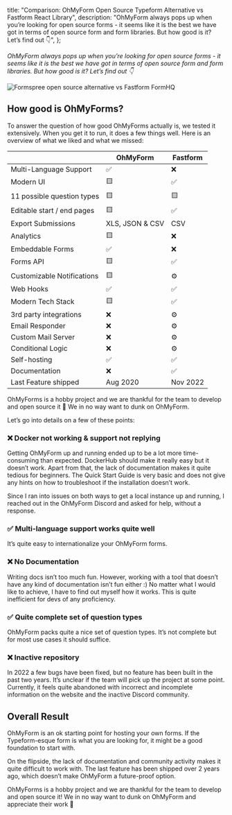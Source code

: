 
  title: "Comparison: OhMyForm Open Source Typeform Alternative vs Fastform React Library",
  description:
    "OhMyForm always pops up when you’re looking for open source forms - it seems like it is the best we have got in terms of open source form and form libraries. But how good is it? Let’s find out 👇",
};

_OhMyForm always pops up when you’re looking for open source forms - it seems like it is the best we have got in terms of open source form and form libraries. But how good is it? Let’s find out 👇_

<Image
  src={HeaderImage}
  alt="Formspree open source alternative vs Fastform FormHQ"
  className="rounded-lg"
/>

## How good is OhMyForms?

To answer the question of how good OhMyForms actually is, we tested it extensively. When you get it to run, it does a few things well. Here is an overview of what we liked and what we missed:

|                            | OhMyForm        | Fastform |
| -------------------------- | --------------- | ---------- |
| Multi-Language Support     | ✅              | ❌         |
| Modern UI                  | 🟨              | ✅         |
| 11 possible question types | 🟨              | 🟨         |
| Editable start / end pages | 🟨              | ✅         |
| Export Submissions         | XLS, JSON & CSV | CSV        |
| Analytics                  | 🟨              | ❌         |
| Embeddable Forms           | ✅              | ❌         |
| Forms API                  | 🟨              | ✅         |
| Customizable Notifications | 🟨              | ⚙️         |
| Web Hooks                  | ✅              | ✅         |
| Modern Tech Stack          | 🟨              | ✅         |
| 3rd party integrations     | ❌              | ⚙️         |
| Email Responder            | ❌              | ⚙️         |
| Custom Mail Server         | ❌              | ⚙️         |
| Conditional Logic          | ❌              | ⚙️         |
| Self-hosting               | ✅              | ✅         |
| Documentation              | ❌              | ✅         |
| Last Feature shipped       | Aug 2020        | Nov 2022   |

<Callout title="Hobby project" type="note">
  OhMyForms is a hobby project and we are thankful for the team to develop and open source it 🤍 We in no way
  want to dunk on OhMyForm.
</Callout>

Let’s go into details on a few of these points:

### ❌ Docker not working & support not replying

Getting OhMyForm up and running ended up to be a lot more time-consuming than expected. DockerHub should make it really easy but it doesn’t work. Apart from that, the lack of documentation makes it quite tedious for beginners. The Quick Start Guide is very basic and does not give any hints on how to troubleshoot if the installation doesn’t work.

Since I ran into issues on both ways to get a local instance up and running, I reached out in the OhMyForm Discord and asked for help, without a response.

### ✅ Multi-language support works quite well

It’s quite easy to internationalize your OhMyForm forms.

### ❌ No Documentation

Writing docs isn’t too much fun. However, working with a tool that doesn’t have any kind of documentation isn’t fun either :) No matter what I would like to achieve, I have to find out myself how it works. This is quite inefficient for devs of any proficiency.

### ✅ Quite complete set of question types

OhMyForm packs quite a nice set of question types. It’s not complete but for most use cases it should suffice.

### ❌ Inactive repository

In 2022 a few bugs have been fixed, but no feature has been built in the past two years. It’s unclear if the team will pick up the project at some point. Currently, it feels quite abandoned with incorrect and incomplete information on the website and the inactive Discord community.

## Overall Result

OhMyForm is an ok starting point for hosting your own forms. If the Typeform-esque form is what you are looking for, it might be a good foundation to start with.

On the flipside, the lack of documentation and community activity makes it quite difficult to work with. The last feature has been shipped over 2 years ago, which doesn’t make OhMyForm a future-proof option.

<Callout title="Once more" type="note">
  OhMyForms is a hobby project and we are thankful for the team to develop and open source it! We in no way
  want to dunk on OhMyForm and appreciate their work 🤍
</Callout>

<MdxCTA />


